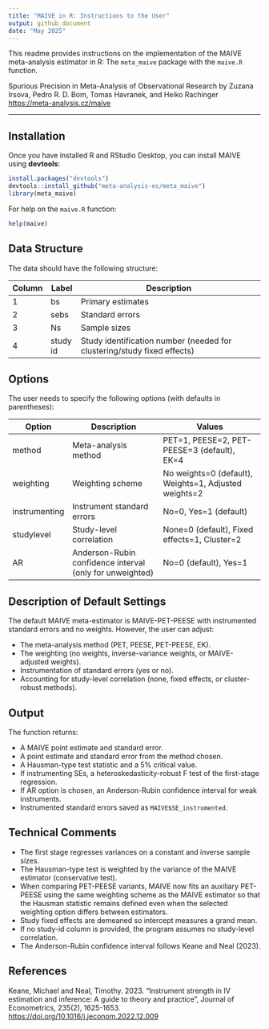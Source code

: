 ```yaml
---
title: "MAIVE in R: Instructions to the User"
output: github_document
date: "May 2025"
---
```



This readme provides instructions on the implementation of the MAIVE meta-analysis estimator in R: The `meta_maive` package with the `maive.R` function.

Spurious Precision in Meta-Analysis of Observational Research by Zuzana Irsova, Pedro R. D. Bom, Tomas Havranek, and Heiko Rachinger  
[https://meta-analysis.cz/maive](https://meta-analysis.cz/maive)

---

## Installation

Once you have installed R and RStudio Desktop, you can install MAIVE using **devtools**:

```r
install.packages("devtools")
devtools::install_github("meta-analysis-es/meta_maive")
library(meta_maive)
```

For help on the `maive.R` function:

```r
help(maive)
```

## Data Structure

The data should have the following structure:

| Column | Label    | Description                                                    |
|--------|----------|----------------------------------------------------------------|
| 1      | bs       | Primary estimates                                              |
| 2      | sebs     | Standard errors                                               |
| 3      | Ns       | Sample sizes                                                  |
| 4      | study id | Study identification number (needed for clustering/study fixed effects) |

## Options

The user needs to specify the following options (with defaults in parentheses):

| Option       | Description                                  | Values                                              |
|--------------|----------------------------------------------|-----------------------------------------------------|
| method       | Meta-analysis method                         | PET=1, PEESE=2, PET-PEESE=3 (default), EK=4        |
| weighting    | Weighting scheme                            | No weights=0 (default), Weights=1, Adjusted weights=2 |
| instrumenting| Instrument standard errors                  | No=0, Yes=1 (default)                               |
| studylevel   | Study-level correlation                     | None=0 (default), Fixed effects=1, Cluster=2       |
| AR           | Anderson-Rubin confidence interval (only for unweighted) | No=0 (default), Yes=1                      |

## Description of Default Settings

The default MAIVE meta-estimator is MAIVE-PET-PEESE with instrumented standard errors and no weights. However, the user can adjust:

- The meta-analysis method (PET, PEESE, PET-PEESE, EK).
- The weighting (no weights, inverse-variance weights, or MAIVE-adjusted weights).
- Instrumentation of standard errors (yes or no).
- Accounting for study-level correlation (none, fixed effects, or cluster-robust methods).

## Output

The function returns:

- A MAIVE point estimate and standard error.
- A point estimate and standard error from the method chosen.
- A Hausman-type test statistic and a 5% critical value.
- If instrumenting SEs, a heteroskedasticity-robust F test of the first-stage regression.
- If AR option is chosen, an Anderson-Rubin confidence interval for weak instruments.
- Instrumented standard errors saved as `MAIVE$SE_instrumented`.

## Technical Comments

- The first stage regresses variances on a constant and inverse sample sizes.
- The Hausman-type test is weighted by the variance of the MAIVE estimator (conservative test).
- When comparing PET-PEESE variants, MAIVE now fits an auxiliary PET-PEESE using the same
  weighting scheme as the MAIVE estimator so that the Hausman statistic remains defined even
  when the selected weighting option differs between estimators.
- Study fixed effects are demeaned so intercept measures a grand mean.
- If no study-id column is provided, the program assumes no study-level correlation.
- The Anderson-Rubin confidence interval follows Keane and Neal (2023).

## References

Keane, Michael and Neal, Timothy. 2023. “Instrument strength in IV estimation and inference: A guide to theory and practice”, Journal of Econometrics, 235(2), 1625-1653.
<https://doi.org/10.1016/j.jeconom.2022.12.009>
